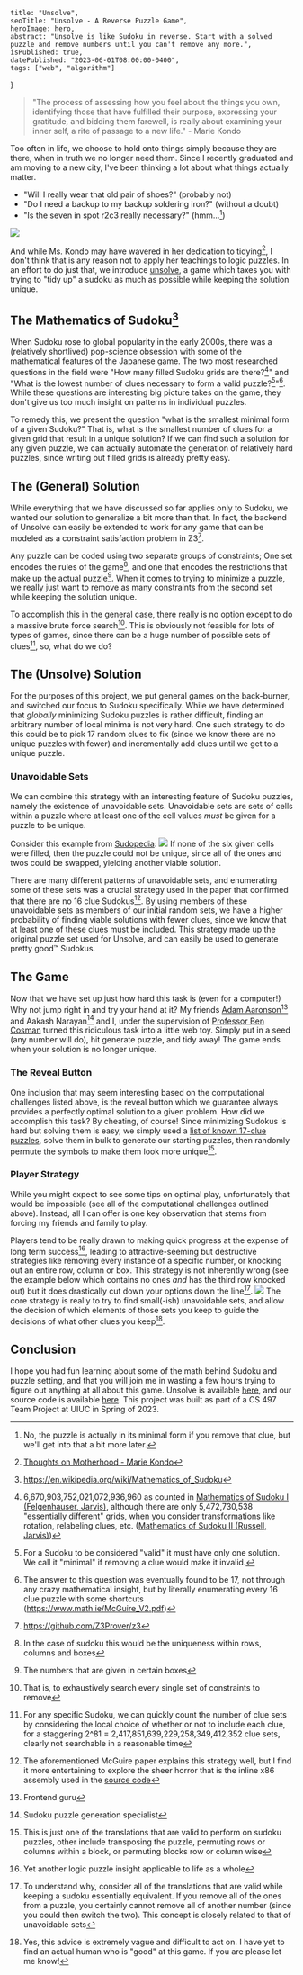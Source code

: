     title: "Unsolve",
    seoTitle: "Unsolve - A Reverse Puzzle Game",
    heroImage: hero,
    abstract: "Unsolve is like Sudoku in reverse. Start with a solved puzzle and remove numbers until you can't remove any more.",
    isPublished: true,
    datePublished: "2023-06-01T08:00:00-0400",
    tags: ["web", "algorithm"]
}

> "The process of assessing how you feel about the things you own, identifying those that have fulfilled their purpose, expressing your gratitude, and bidding them farewell, is really about examining your inner self, a rite of passage to a new life."
>  \- Marie Kondo

Too often in life, we choose to hold onto things simply because they are there, when in truth we no longer need them. Since I recently graduated and am moving to a new city, I've been thinking a lot about what things actually matter. 
- "Will I really wear that old pair of shoes?" (probably not)
- "Do I need a backup to my backup soldering iron?" (without a doubt)
- "Is the seven in spot r2c3 really necessary?" (hmm...[^1])
<img src={puz1}/>

And while Ms. Kondo may have wavered in her dedication to tidying[^2], I don't think that is any reason not to apply her teachings to logic puzzles. In an effort to do just that, we introduce [unsolve](https://unsolve.aidanglickman.com/), a game which taxes you with trying to "tidy up" a sudoku as much as possible while keeping the solution unique.

## The Mathematics of Sudoku[^3]
When Sudoku rose to global popularity in the early 2000s, there was a (relatively shortlived) pop-science obsession with some of the mathematical features of the Japanese game. The two most researched questions in the field were "How many filled Sudoku grids are there?[^4]" and "What is the lowest number of clues necessary to form a valid puzzle?[^5]"[^6]. While these questions are interesting big picture takes on the game, they don't give us too much insight on patterns in individual puzzles.

To remedy this, we present the question "what is the smallest minimal form of a given Sudoku?" That is, what is the smallest number of clues for a given grid that result in a unique solution? If we can find such a solution for any given puzzle, we can actually automate the generation of relatively hard puzzles, since writing out filled grids is already pretty easy.

## The (General) Solution
While everything that we have discussed so far applies only to Sudoku, we wanted our solution to generalize a bit more than that. In fact, the backend of Unsolve can easily be extended to work for any game that can be modeled as a constraint satisfaction problem in Z3[^7].

Any puzzle can be coded using two separate groups of constraints; One set encodes the rules of the game[^8], and one that encodes the restrictions that make up the actual puzzle[^9]. When it comes to trying to minimize a puzzle, we really just want to remove as many constraints from the second set while keeping the solution unique.

To accomplish this in the general case, there really is no option except to do a massive brute force search[^10]. This is obviously not feasible for lots of types of games, since there can be a huge number of possible sets of clues[^11], so, what do we do?

## The (Unsolve) Solution
For the purposes of this project, we put general games on the back-burner, and switched our focus to Sudoku specifically. While we have determined that *globally* minimizing Sudoku puzzles is rather difficult, finding an arbitrary number of local minima is not very hard. One such strategy to do this could be to pick 17 random clues to fix (since we know there are no unique puzzles with fewer) and incrementally add clues until we get to a unique puzzle. 


### Unavoidable Sets
We can combine this strategy with an interesting feature of Sudoku puzzles, namely the existence of unavoidable sets. Unavoidable sets are sets of cells within a puzzle where at least one of the cell values *must* be given for a puzzle to be unique.

Consider this example from [Sudopedia](https://www.sudopedia.org/wiki/Unavoidable_Set):
<img src={unavoidable}/>
If none of the six given cells were filled, then the puzzle could not be unique, since all of the ones and twos could be swapped, yielding another viable solution.

There are many different patterns of unavoidable sets, and enumerating some of these sets was a crucial strategy used in the paper that confirmed that there are no 16 clue Sudokus[^12]. By using members of these unavoidable sets as members of our initial random sets, we have a higher probability of finding viable solutions with fewer clues, since we know that at least one of these clues must be included. This strategy made up the original puzzle set used for Unsolve, and can easily be used to generate pretty good™️ Sudokus.

## The Game
Now that we have set up just how hard this task is (even for a computer!) Why not jump right in and try your hand at it? My friends [Adam Aaronson](https://aaronson.org)[^13] and Aakash Narayan[^14] and I, under the supervision of [Professor Ben Cosman](https://cs.illinois.edu/about/people/department-faculty/bcosman) turned this ridiculous task into a little web toy. Simply put in a seed (any number will do), hit generate puzzle, and tidy away! The game ends when your solution is no longer unique.

### The Reveal Button
One inclusion that may seem interesting based on the computational challenges listed above, is the reveal button which we guarantee always provides a perfectly optimal solution to a given problem. How did we accomplish this task? By cheating, of course! Since minimizing Sudokus is hard but solving them is easy, we simply used a [list of known 17-clue puzzles](https://web.archive.org/web/20120722180233/http://mapleta.maths.uwa.edu.au/~gordon/sudokumin.php), solve them in bulk to generate our starting puzzles, then randomly permute the symbols to make them look more unique[^15].

### Player Strategy
While you might expect to see some tips on optimal play, unfortunately that would be impossible (see all of the computational challenges outlined above). Instead, all I can offer is one key observation that stems from forcing my friends and family to play. 

Players tend to be really drawn to making quick progress at the expense of long term success[^16], leading to attractive-seeming but destructive strategies like removing every instance of a specific number, or knocking out an entire row, column or box. This strategy is not inherently wrong (see the example below which contains no ones *and* has the third row knocked out) but it does drastically cut down your options down the line[^17].
<img src={badstrat}/>
The core strategy is really to try to find small(-ish) unavoidable sets, and allow the decision of which elements of those sets you keep to guide the decisions of what other clues you keep[^18].

## Conclusion
I hope you had fun learning about some of the math behind Sudoku and puzzle setting, and that you will join me in wasting a few hours trying to figure out anything at all about this game. Unsolve is available [here](https://unsolve.aidanglickman.com), and our source code is available [here](https://github.com/AidanGlickman/unsolve). This project was built as part of a CS 497 Team Project at UIUC in Spring of 2023.

[^1]: No, the puzzle is actually in its minimal form if you remove that clue, but we'll get into that a bit more later.
[^2]: [Thoughts on Motherhood - Marie Kondo](https://web.archive.org/web/20200513012021/https://konmari.com/marie-kondo-thoughts-on-motherhood/)
[^3]: https://en.wikipedia.org/wiki/Mathematics_of_Sudoku
[^4]: 6,670,903,752,021,072,936,960 as counted in [Mathematics of Sudoku I (Felgenhauser, Jarvis)](https://web.archive.org/web/20060503163556/http://www.afjarvis.staff.shef.ac.uk/sudoku/felgenhauer_jarvis_spec1.pdf), although there are only 5,472,730,538 "essentially different" grids, when you consider transformations like rotation, relabeling clues, etc. ([Mathematics of Sudoku II (Russell, Jarvis)](https://web.archive.org/web/20060615022756/http://www.afjarvis.staff.shef.ac.uk/sudoku/russell_jarvis_spec2.pdf))
[^5]: For a Sudoku to be considered "valid" it must have only one solution. We call it "minimal" if removing a clue would make it invalid.
[^6]: The answer to this question was eventually found to be 17, not through any crazy mathematical insight, but by literally enumerating every 16 clue puzzle with some shortcuts (https://www.math.ie/McGuire_V2.pdf)
[^7]: https://github.com/Z3Prover/z3
[^8]: In the case of sudoku this would be the uniqueness within rows, columns and boxes
[^9]: The numbers that are given in certain boxes
[^10]: That is, to exhaustively search every single set of constraints to remove
[^11]: For any specific Sudoku, we can quickly count the number of clue sets by considering the local choice of whether or not to include  each clue, for a staggering 2^81 = 2,417,851,639,229,258,349,412,352 clue sets, clearly not searchable in a reasonable time
[^12]: The aforementioned McGuire paper explains this strategy well, but I find it more entertaining to explore the sheer horror that is the inline x86 assembly used in the [source code](https://www.math.ie/checker.html)
[^13]: Frontend guru
[^14]: Sudoku puzzle generation specialist
[^15]: This is just one of the translations that are valid to perform on sudoku puzzles, other include transposing the puzzle, permuting rows or columns within a block, or permuting blocks row or column wise
[^16]: Yet another logic puzzle insight applicable to life as a whole
[^17]: To understand why, consider all of the translations that are valid while keeping a sudoku essentially equivalent. If you remove all of the ones from a puzzle, you certainly cannot remove all of another number (since you could then switch the two). This concept is closely related to that of unavoidable sets
[^18]: Yes, this advice is extremely vague and difficult to act on. I have yet to find an actual human who is "good" at this game. If you are please let me know!

